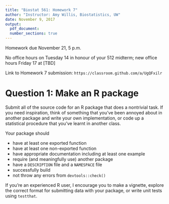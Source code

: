 ```yaml
---
title: "Biostat 561: Homework 7"
author: "Instructor: Amy Willis, Biostatistics, UW"
date: November 9, 2017
output:
  pdf_document:
  number_sections: true
---
```


Homework due November 21, 5 p.m. 

No office hours on Tuesday 14 in honour of your 512 midterm; new office hours Friday 17 at [TBD]

Link to Homework 7 submission: `https://classroom.github.com/a/UgQFxilr`

# Question 1: Make an R package

Submit all of the source code for an R package that does a nontrivial task. If you need inspiration, think of something that you've been annoyed about in another package and write your own implementation, or code up a statistical procedure that you've learnt in another class. 

Your package should 

- have at least one exported function
- have at least one non-exported function
- have appropriate documentation including at least one example
- require (and meaningfully use) another package
- have a `DESCRIPTION` file and a `NAMESPACE` file
- successfully build 
- not throw any errors from `devtools::check()`

If you're an experienced R user, I encourage you to make a vignette, explore the correct format for submitting data with your package, or write unit tests using `testthat`.
